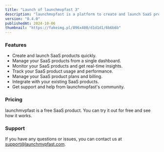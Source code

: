```yaml
---
title: "Launch of launchmvpfast 3"
description: "launchmvpfast is a platform to create and launch SaaS products quickly."
version: "0.4.0"
publishedAt: 2024-10-06
thumbnail: "https://fakeimg.pl/896x400/d1d1d1/6b6b6b"
---
```



### Features

-   Create and launch SaaS products quickly.
-   Manage your SaaS products from a single dashboard.
-   Monitor your SaaS products and get real-time insights.
-   Track your SaaS product usage and performance.
-   Manage your SaaS product plans and billing.
-   Integrate with your existing SaaS products.
-   Get support and help from launchmvpfast's community.


### Pricing

launchmvpfast is a free SaaS product. You can try it out for free and see how it works.

### Support 

If you have any questions or issues, you can contact us at [support@launchmvpfast.com](mailto:support@launchmvpfast.com).